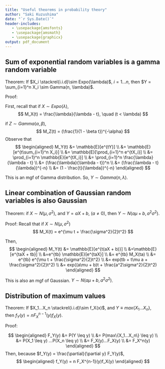 ```yaml
---
title: "Useful theorems in probability theory"
author: "Saki Kuzushima"
date: "`r Sys.Date()`"
header-includes:
   - \usepackage{amsfonts}
   - \usepackage{amsmath}
   - \usepackage{graphicx}
output: pdf_document
---
```


\newcommand{\N}{\mathbb{N}}
\newcommand{\E}{\mathbb{E}}
\newcommand{\V}{\mathbb{V}}
\newcommand{\indep}{\rotatebox[origin=c]{90}{$\models$}}


## Sum of exponential random variables is a gamma random variable

Theorem:
If $X_i \stackrel{i.i.d}\sim Expo(\lambda)$, $i = 1...n$, then $Y = \sum_{i=1}^n X_i \sim Gamma(n, \lambda)$.

Proof:

First, recall that if $X\sim Expo(\lambda)$, 
$$
M_X(t) = \frac{\lambda}{\lambda - t}, \quad (t < \lambda)
$$

if $Z \sim Gamma(\alpha, \beta)$, 
$$
M_Z(t) = (\frac{1}{1 - \beta t})^{-\alpha}
$$
Observe that
$$
\begin{aligned}
M_Y(t) &= \E[e^{tY}] \\
&= \E[e^{t\sum_{i=1}^n X_i}] \\
&= \E[\prod_{i=1}^n e^{tX_i}] \\
&= \prod_{i=1}^n \E[e^{tX_i}] \\
&=  \prod_{i=1}^n \frac{\lambda}{\lambda - t} \\
&= (\frac{\lambda}{\lambda - t})^n \\
&=  (\frac{\lambda - t}{\lambda})^{-n} \\
&= (1 - \frac{t}{\lambda})^{-n}
\end{aligned}
$$

This is an mgf of Gamma distribution. So, $Y \sim Gamma(n, \lambda)$. 


## Linear combination of Gaussian random variables is also Gaussian

Theorem:
if $X \sim N(\mu, \sigma^2)$, and $Y = aX + b$, ($a \neq 0$), then $Y \sim N(a\mu + b, a^2\sigma^2)$. 

Proof:
Recall that if $X \sim N(\mu, \sigma^2)$
$$
M_X(t) = e^{\mu t + \frac{\sigma^2}{2}t^2}
$$

Then, 
$$
\begin{aligned}
M_Y(t) &= \E[e^{t(aX + b)}] \\
&=\E[e^{taX + tb}] \\
&=e^{tb} \E[e^{taX}] \\
&= e^{tb} M_X(ta) \\
&= e^{tb} e^{\mu t + \frac{\sigma^2}{2}t^2} \\
&= exp(tb + t\mu a + \frac{\sigma^2}{2}t^2) \\
&= exp((a\mu + b)t + \frac{a^2\sigma^2}{2}t^2)
\end{aligned}
$$

This is also an mgf of Gaussian. $Y \sim N(a\mu + b, a^2 \sigma^2)$.  


## Distribution of maximum values

Theorem:
If $X_1...X_n \stackrel{i.i.d}\sim f_X(x)$, and $Y \equiv max\{X_1...X_n\}$, then $f_Y(y) = n F_X^{n-1}(y) f_X(y)$.

Proof:

$$
\begin{aligned}
F_Y(y) &= P(Y \leq y) \\
&= P(max\{X_1...X_n\} \leq y) \\
&= P(X_1 \leq y) ...P(X_n \leq y) \\
&= F_X(y)...F_X(y) \\
&= F_X^n(y)
\end{aligned}
$$
Then, because $f_Y(y) = \frac{\partial}{\partial y} F_Y(y)$,
$$
\begin{aligned}
  f_Y(y) = n F_X^{n-1}(y)f_X(y)
\end{aligned}
$$












